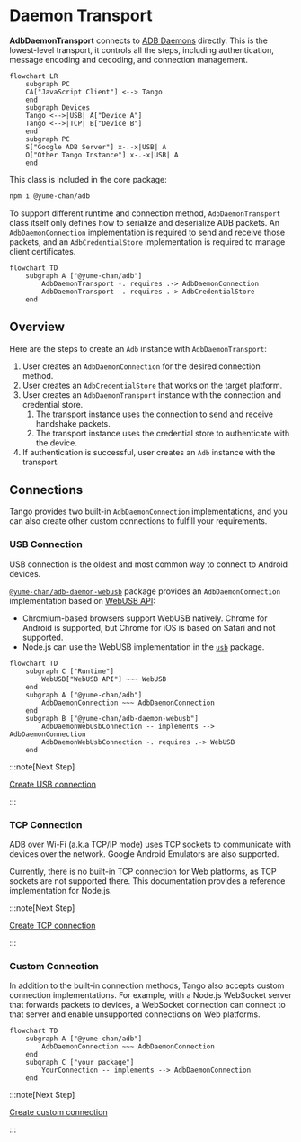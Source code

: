 # Daemon Transport

**AdbDaemonTransport** connects to [ADB Daemons](../index.mdx#adb-daemon) directly. This is the lowest-level transport, it controls all the steps, including authentication, message encoding and decoding, and connection management.

```mermaid
flowchart LR
    subgraph PC
    CA["JavaScript Client"] <--> Tango
    end
    subgraph Devices
    Tango <-->|USB| A["Device A"]
    Tango <-->|TCP| B["Device B"]
    end
    subgraph PC
    S["Google ADB Server"] x-.-x|USB| A
    O["Other Tango Instance"] x-.-x|USB| A
    end
```

This class is included in the core package:

```sh npm2yarn
npm i @yume-chan/adb
```

To support different runtime and connection method, `AdbDaemonTransport` class itself only defines how to serialize and deserialize ADB packets. An `AdbDaemonConnection` implementation is required to send and receive those packets, and an `AdbCredentialStore` implementation is required to manage client certificates.

```mermaid
flowchart TD
    subgraph A ["@yume-chan/adb"]
        AdbDaemonTransport -. requires .-> AdbDaemonConnection
        AdbDaemonTransport -. requires .-> AdbCredentialStore
    end
```

## Overview

Here are the steps to create an `Adb` instance with `AdbDaemonTransport`:

1. User creates an `AdbDaemonConnection` for the desired connection method.
2. User creates an `AdbCredentialStore` that works on the target platform.
3. User creates an `AdbDaemonTransport` instance with the connection and credential store.
    1. The transport instance uses the connection to send and receive handshake packets.
    2. The transport instance uses the credential store to authenticate with the device.
4. If authentication is successful, user creates an `Adb` instance with the transport.

## Connections

Tango provides two built-in `AdbDaemonConnection` implementations, and you can also create other custom connections to fulfill your requirements.

### USB Connection

USB connection is the oldest and most common way to connect to Android devices.

[`@yume-chan/adb-daemon-webusb`](https://www.npmjs.com/package/@yume-chan/adb-daemon-webusb) package provides an `AdbDaemonConnection` implementation based on [WebUSB API](https://developer.mozilla.org/en-US/docs/Web/API/WebUSB_API):

* Chromium-based browsers support WebUSB natively. Chrome for Android is supported, but Chrome for iOS is based on Safari and not supported.
* Node.js can use the WebUSB implementation in the [`usb`](https://www.npmjs.com/package/usb) package.

```mermaid
flowchart TD
    subgraph C ["Runtime"]
        WebUSB["WebUSB API"] ~~~ WebUSB
    end
    subgraph A ["@yume-chan/adb"]
        AdbDaemonConnection ~~~ AdbDaemonConnection
    end
    subgraph B ["@yume-chan/adb-daemon-webusb"]
        AdbDaemonWebUsbConnection -- implements --> AdbDaemonConnection
        AdbDaemonWebUsbConnection -. requires .-> WebUSB
    end
```

:::note[Next Step]

[Create USB connection](./usb/device-manager.mdx)

:::

### TCP Connection

ADB over Wi-Fi (a.k.a TCP/IP mode) uses TCP sockets to communicate with devices over the network. Google Android Emulators are also supported.

Currently, there is no built-in TCP connection for Web platforms, as TCP sockets are not supported there. This documentation provides a reference implementation for Node.js.

:::note[Next Step]

[Create TCP connection](./tcp/enable.mdx)

:::

### Custom Connection

In addition to the built-in connection methods, Tango also accepts custom connection implementations. For example, with a Node.js WebSocket server that forwards packets to devices, a WebSocket connection can connect to that server and enable unsupported connections on Web platforms.

```mermaid
flowchart TD
    subgraph A ["@yume-chan/adb"]
        AdbDaemonConnection ~~~ AdbDaemonConnection
    end
    subgraph C ["your package"]
        YourConnection -- implements --> AdbDaemonConnection
    end
```

:::note[Next Step]

[Create custom connection](./custom-connection.mdx)

:::
